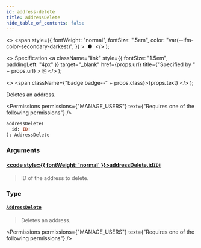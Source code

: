 ```yaml
---
id: address-delete
title: addressDelete
hide_table_of_contents: false
---
```


  <>
    <span
      style={{
        fontWeight: "normal",
        fontSize: ".5em",
        color: "var(--ifm-color-secondary-darkest)",
      }}
    >
      &nbsp;●&nbsp;
    </span>
  </>
);

  <>
    Specification
    <a
      className="link"
      style={{ fontSize: "1.5em", paddingLeft: "4px" }}
      target="\_blank"
      href={props.url}
      title={"Specified by " + props.url}
    >
      ⎘
    </a>
  </>
);

  <>
    <span className={"badge badge--" + props.class}>{props.text}</span>
  </>
);

Deletes an address.

<Permissions
  permissions={"MANAGE_USERS"}
  text={"Requires one of the following permissions"}
/>

```graphql
addressDelete(
  id: ID!
): AddressDelete
```

### Arguments

#### [<code style={{ fontWeight: 'normal' }}>addressDelete.<b>id</b></code>](#)<Bullet />[`ID!`](../../../api-reference/miscellaneous/scalars/id) <Badge class="secondary" text="non-null"/> <Badge class="secondary" text="scalar"/>

> ID of the address to delete.

### Type

#### [`AddressDelete`](../../../api-reference/users/objects/address-delete) <Badge class="secondary" text="object"/>

> Deletes an address.

<Permissions
  permissions={"MANAGE_USERS"}
  text={"Requires one of the following permissions"}
/>

>

